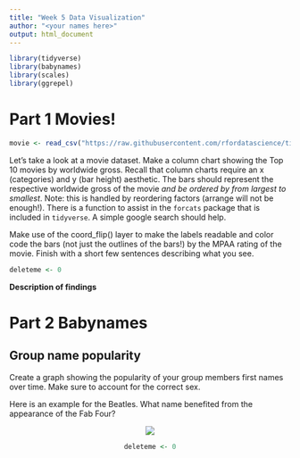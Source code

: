```yaml
---
title: "Week 5 Data Visualization"
author: "<your names here>"
output: html_document
---
```


```r
library(tidyverse)
library(babynames)
library(scales)
library(ggrepel)
```

# Part 1 Movies!

```r
movie <- read_csv("https://raw.githubusercontent.com/rfordatascience/tidytuesday/master/data/2018/2018-10-23/movie_profit.csv")
```

Let's take a look at a movie dataset. Make a column chart showing the Top 10 movies by worldwide gross. Recall that column charts require an x (categories) and y (bar height) aesthetic.  The bars should represent the respective worldwide gross of the movie *and be ordered by from largest to smallest*.  Note: this is handled by reordering factors (arrange will not be enough!). There is a function to assist in the `forcats` package that is included in `tidyverse`.  A simple google search should help.

Make use of the coord_flip() layer to make the labels readable and color code the bars (not just the outlines of the bars!) by the MPAA rating of the movie.  Finish with a short few sentences describing what you see.

```r
deleteme <- 0
```

**Description of findings**


# Part 2 Babynames

## Group name popularity

Create a graph showing the popularity of your group members first names over time. Make sure to account for the correct sex.

Here is an example for the Beatles. What name benefited from the appearance of the Fab Four?

<center> <img src = "https://github.com/jddbucknole/ToolsProjects/blob/main/beatles.png?raw=true">

```r
deleteme <- 0
```


